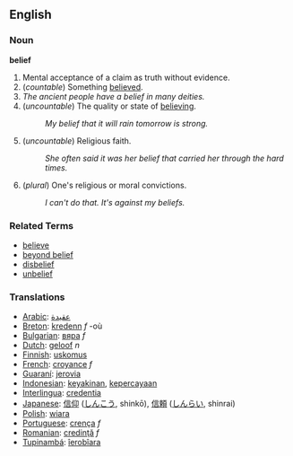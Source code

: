 ==English==

===Noun===
'''belief'''

# Mental acceptance of a claim as truth without evidence.
# (''countable'') Something [[believe]]d.
# ''The ancient people have a belief in many deities.''
# (''uncountable'') The quality or state of [[believe|believing]].
#: ''My belief that it will rain tomorrow is strong.''
# (''uncountable'') Religious faith.
#: ''She often said it was her belief that carried her through the hard times.''
# (''plural'') One's religious or moral convictions.
#: ''I can't do that.  It's against my beliefs.''

===Related Terms===
*[[believe]]
*[[beyond belief]]
*[[disbelief]]
*[[unbelief]]

=== Translations ===
*[[Arabic]]: [[عقيدة]]
*[[Breton]]: [[kredenn]] ''f'' -où
*[[Bulgarian]]: [[вяра]] ''f''
*[[Dutch]]: [[geloof]] ''n''
*[[Finnish]]: [[uskomus]]
*[[French]]: [[croyance]] ''f''
*[[Guaraní]]: [[jerovia]]
*[[Indonesian]]: [[yakin|keyakinan]], [[percaya|kepercayaan]]
*[[Interlingua]]: [[credentia]]
*[[Japanese]]: [[信仰]] ([[しんこう]], shinkō), [[信頼]] ([[しんらい]], shinrai)
*[[Polish]]: [[wiara]]
*[[Portuguese]]: [[crença]] ''f''
*[[Romanian]]: [[credinţă]] ''f''
*[[Tupinambá]]: [[îerobîara]]